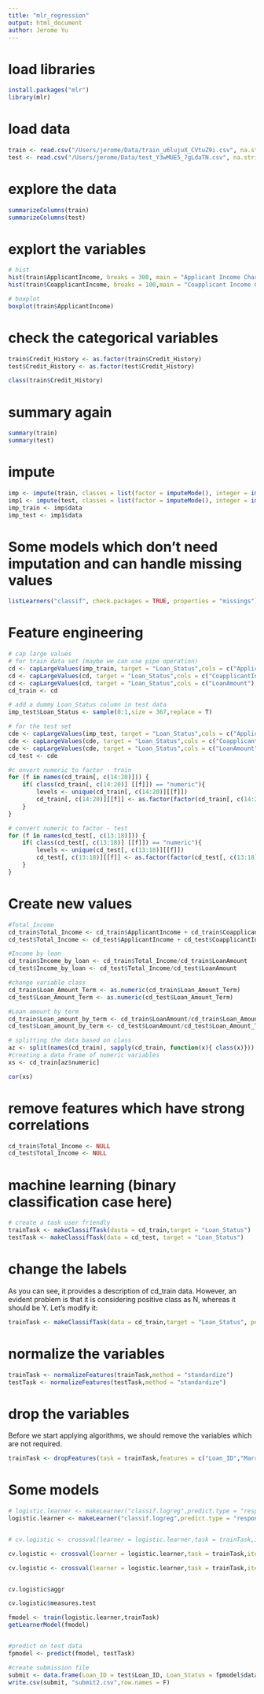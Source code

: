 ```yaml
---
title: "mlr_regression"
output: html_document
author: Jerome Yu
---
```


# load libraries 
```r
install.packages("mlr")
library(mlr)
```

# load data
```r
train <- read.csv("/Users/jerome/Data/train_u6lujuX_CVtuZ9i.csv", na.strings = c(""," ",NA))
test <- read.csv("/Users/jerome/Data/test_Y3wMUE5_7gLdaTN.csv", na.strings = c(""," ",NA))
```


# explore the data
```r
summarizeColumns(train)
summarizeColumns(test)
```

# explort the variables
```r
# hist
hist(train$ApplicantIncome, breaks = 300, main = "Applicant Income Chart",xlab = "ApplicantIncome")
hist(train$CoapplicantIncome, breaks = 100,main = "Coapplicant Income Chart",xlab = "CoapplicantIncome")

# boxplot
boxplot(train$ApplicantIncome)
```

# check the categorical variables
```r
train$Credit_History <- as.factor(train$Credit_History)
test$Credit_History <- as.factor(test$Credit_History)

class(train$Credit_History)

```

# summary again 
```r
summary(train)
summary(test)
```

# impute
```r
imp <- impute(train, classes = list(factor = imputeMode(), integer = imputeMean()), dummy.classes = c("integer","factor"), dummy.type = "numeric")
imp1 <- impute(test, classes = list(factor = imputeMode(), integer = imputeMean()), dummy.classes = c("integer","factor"), dummy.type = "numeric")
imp_train <- imp$data
imp_test <- imp1$data

```

# Some models which don't need imputation and can handle missing values
```r
listLearners("classif", check.packages = TRUE, properties = "missings")[c("class","package")]

```

# Feature engineering
```r
# cap large values
# for train data set (maybe we can use pipe operation)
cd <- capLargeValues(imp_train, target = "Loan_Status",cols = c("ApplicantIncome"),threshold = 40000)
cd <- capLargeValues(cd, target = "Loan_Status",cols = c("CoapplicantIncome"),threshold = 21000)
cd <- capLargeValues(cd, target = "Loan_Status",cols = c("LoanAmount"),threshold = 520)
cd_train <- cd
```

```r

# add a dummy Loan_Status column in test data
imp_test$Loan_Status <- sample(0:1,size = 367,replace = T)

# for the test set
cde <- capLargeValues(imp_test, target = "Loan_Status",cols = c("ApplicantIncome"),threshold = 33000)
cde <- capLargeValues(cde, target = "Loan_Status",cols = c("CoapplicantIncome"),threshold = 16000)
cde <- capLargeValues(cde, target = "Loan_Status",cols = c("LoanAmount"),threshold = 470)
cd_test <- cde
```

```r
#c onvert numeric to factor - train
for (f in names(cd_train[, c(14:20)])) {
    if( class(cd_train[, c(14:20)] [[f]]) == "numeric"){
        levels <- unique(cd_train[, c(14:20)][[f]])
        cd_train[, c(14:20)][[f]] <- as.factor(factor(cd_train[, c(14:20)][[f]], levels = levels))
    }
}

# convert numeric to factor - test
for (f in names(cd_test[, c(13:18)])) {
    if( class(cd_test[, c(13:18)] [[f]]) == "numeric"){
        levels <- unique(cd_test[, c(13:18)][[f]])
        cd_test[, c(13:18)][[f]] <- as.factor(factor(cd_test[, c(13:18)][[f]], levels = levels))
    }
}


```

# Create new values
```r
#Total_Income
cd_train$Total_Income <- cd_train$ApplicantIncome + cd_train$CoapplicantIncome
cd_test$Total_Income <- cd_test$ApplicantIncome + cd_test$CoapplicantIncome

#Income by loan
cd_train$Income_by_loan <- cd_train$Total_Income/cd_train$LoanAmount
cd_test$Income_by_loan <- cd_test$Total_Income/cd_test$LoanAmount

#change variable class 
cd_train$Loan_Amount_Term <- as.numeric(cd_train$Loan_Amount_Term)
cd_test$Loan_Amount_Term <- as.numeric(cd_test$Loan_Amount_Term)

#Loan amount by term
cd_train$Loan_amount_by_term <- cd_train$LoanAmount/cd_train$Loan_Amount_Term
cd_test$Loan_amount_by_term <- cd_test$LoanAmount/cd_test$Loan_Amount_Term


```


```r
# splitting the data based on class
az <- split(names(cd_train), sapply(cd_train, function(x){ class(x)}))
#creating a data frame of numeric variables
xs <- cd_train[az$numeric]

cor(xs)
```

# remove features which have strong correlations
```r
cd_train$Total_Income <- NULL
cd_test$Total_Income <- NULL
```


# machine learning (binary classification case here)
```r
# create a task user friendly
trainTask <- makeClassifTask(dasta = cd_train,target = "Loan_Status")
testTask <- makeClassifTask(data = cd_test, target = "Loan_Status")
```

# change the labels
As you can see, it provides a description of cd_train data. However, an evident problem is that it is considering positive class as N, whereas it should be Y. Let’s modify it:
```r
trainTask <- makeClassifTask(data = cd_train,target = "Loan_Status", positive = "Y")
```

# normalize the variables

```r
trainTask <- normalizeFeatures(trainTask,method = "standardize")
testTask <- normalizeFeatures(testTask,method = "standardize")
```

# drop the variables
Before we start applying algorithms, we should remove the variables which are not required.

```r
trainTask <- dropFeatures(task = trainTask,features = c("Loan_ID","Married.dummy"))

```



# Some models
```r
# logistic.learner <- makeLearner("classif.logreg",predict.type = "response")
logistic.learner <- makeLearner("classif.logreg",predict.type = "response")


# cv.logistic <- crossval(learner = logistic.learner,task = trainTask,iters = 3,stratify = TRUE,measures = acc,show.info = F)

```

```r
cv.logistic <- crossval(learner = logistic.learner,task = trainTask,iters = 3,stratify = TRUE,measures = acc,show.info = F)

cv.logistic <- crossval(learner = logistic.learner,task = trainTask,iters = 3,stratify = TRUE,measures = acc,show.info = F)


cv.logistic$aggr

```

```r
cv.logistic$measures.test
```



```r

fmodel <- train(logistic.learner,trainTask)
getLearnerModel(fmodel)


#predict on test data
fpmodel <- predict(fmodel, testTask)

#create submission file
submit <- data.frame(Loan_ID = test$Loan_ID, Loan_Status = fpmodel$data$response)
write.csv(submit, "submit2.csv",row.names = F)

```
